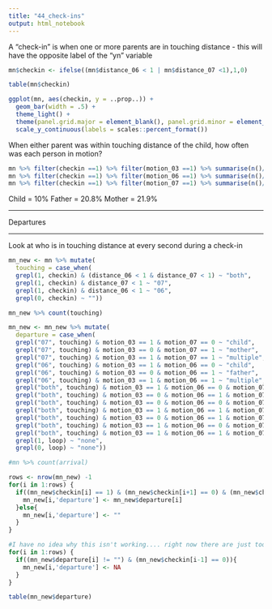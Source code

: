 ```yaml
---
title: "44_check-ins"
output: html_notebook
---
```


A "check-in" is when one or more parents are in touching distance - this will have the opposite label of the "yn" variable

```r
mn$checkin <- ifelse((mn$distance_06 < 1 | mn$distance_07 <1),1,0)

```

```r
table(mn$checkin)
```

```r
ggplot(mn, aes(checkin, y = ..prop..)) +
  geom_bar(width = .5) +
  theme_light() +
  theme(panel.grid.major = element_blank(), panel.grid.minor = element_blank()) +
  scale_y_continuous(labels = scales::percent_format())
```

When either parent was within touching distance of the child, how often was each person in motion?

```r
mn %>% filter(checkin ==1) %>% filter(motion_03 ==1) %>% summarise(n()/nrow(mn %>% filter(checkin ==1)))
mn %>% filter(checkin ==1) %>% filter(motion_06 ==1) %>% summarise(n()/nrow(mn %>% filter(checkin ==1)))
mn %>% filter(checkin ==1) %>% filter(motion_07 ==1) %>% summarise(n()/nrow(mn %>% filter(checkin ==1)))
```

Child = 10%
Father = 20.8%
Mother = 21.9%

__________________________________________

Departures

__________________________________________

Look at who is in touching distance at every second during a check-in 
```r

mn_new <- mn %>% mutate(
  touching = case_when(
  grepl(1, checkin) & (distance_06 < 1 & distance_07 < 1) ~ "both",
  grepl(1, checkin) & distance_07 < 1 ~ "07",
  grepl(1, checkin) & distance_06 < 1 ~ "06",
  grepl(0, checkin) ~ ""))

mn_new %>% count(touching)

```

```r
mn_new <- mn_new %>% mutate(
  departure = case_when(
  grepl("07", touching) & motion_03 == 1 & motion_07 == 0 ~ "child",
  grepl("07", touching) & motion_03 == 0 & motion_07 == 1 ~ "mother",
  grepl("07", touching) & motion_03 == 1 & motion_07 == 1 ~ "multiple",
  grepl("06", touching) & motion_03 == 1 & motion_06 == 0 ~ "child",
  grepl("06", touching) & motion_03 == 0 & motion_06 == 1 ~ "father",
  grepl("06", touching) & motion_03 == 1 & motion_06 == 1 ~ "multiple",
  grepl("both", touching) & motion_03 == 1 & motion_06 == 0 & motion_07 == 0 ~ "child",
  grepl("both", touching) & motion_03 == 0 & motion_06 == 1 & motion_07 == 0 ~ "father",
  grepl("both", touching) & motion_03 == 0 & motion_06 == 0 & motion_07 == 1 ~ "mother",
  grepl("both", touching) & motion_03 == 1 & motion_06 == 1 & motion_07 == 0 ~ "multiple",
  grepl("both", touching) & motion_03 == 0 & motion_06 == 1 & motion_07 == 1 ~ "multiple",
  grepl("both", touching) & motion_03 == 1 & motion_06 == 0 & motion_07 == 1 ~ "multiple",
  grepl("both", touching) & motion_03 == 1 & motion_06 == 1 & motion_07 == 1 ~ "multiple",
  grepl(1, loop) ~ "none",
  grepl(0, loop) ~ "none"))

#mn %>% count(arrival)
```


```r
rows <- nrow(mn_new) -1
for(i in 1:rows) {
  if((mn_new$checkin[i] == 1) & (mn_new$checkin[i+1] == 0) & (mn_new$checkin[i+2] == 0)){
    mn_new[i,'departure'] <- mn_new$departure[i]
  }else{
    mn_new[i,'departure'] <- ""
  }
}
```

```r
#I have no idea why this isn't working.... right now there are just too many departures
for(i in 1:rows) {
  if((mn_new$departure[i] != "") & (mn_new$checkin[i-1] == 0)){
    mn_new[i,'departure'] <- NA
  }
}
```

```r
table(mn_new$departure)
```

